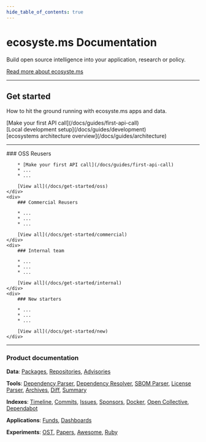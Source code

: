 ```yaml
---
hide_table_of_contents: true
---
```

# ecosyste.ms Documentation

Build open source intelligence into your application, research or policy.

[Read more about ecosyste.ms](/docs/about)

---

## Get started

How to hit the ground running with ecosyste.ms apps and data.

<div id="get-started-links">
	<div>
		[Make your first API call](/docs/guides/first-api-call)
	</div>
	<div>
		[Local development setup](/docs/guides/development)
	</div>
	<div>
		[ecosystems architecture overview](/docs/guides/architecture)
	</div>
</div>

---

<div class="homepage-cards">
	<div>
		### OSS Reusers

		* [Make your first API call](/docs/guides/first-api-call)
		* ...
		* ...

		[View all](/docs/get-started/oss)
	</div>
	<div>
		### Commercial Reusers

		* ...
		* ...
		* ...

		[View all](/docs/get-started/commercial)
	</div>
	<div>
		### Internal team

		* ...
		* ...
		* ...

		[View all](/docs/get-started/internal)
	</div>
	<div>
		### New starters

		* ...
		* ...
		* ...

		[View all](/docs/get-started/new)
	</div>
</div>

---

### Product documentation

**Data**: [Packages](/docs/services/data-services/packages), [Repositories](/docs/services/data-services/repositories), [Advisories](/docs/services/data-services/advisories)

**Tools**: [Dependency Parser](/docs/services/tools/dependency-parser), [Dependency Resolver](/docs/services/tools/resolver), [SBOM Parser](/docs/services/tools/sbom-parser), [License Parser](/docs/services/tools/license-parser), [Archives](/docs/services/tools/archives), [Diff](/docs/services/tools/diff), [Summary](/docs/services/tools/summary)

**Indexes**: [Timeline](/docs/services/indexes/timeline), [Commits](/docs/services/indexes/commits), [Issues](/docs/services/indexes/issues), [Sponsors](/docs/services/indexes/sponsors), [Docker](/docs/services/indexes/docker), [Open Collective](/docs/services/indexes/open-collective), [Dependabot](/docs/services/indexes/dependabot)

**Applications**: [Funds](/docs/services/products/funds), [Dashboards](/docs/services/products/dashboards)

**Experiments**: [OST](/docs/services/experiments/ost), [Papers](/docs/services/experiments/papers), [Awesome](/docs/services/experiments/awesome), [Ruby](/docs/services/experiments/ruby)
